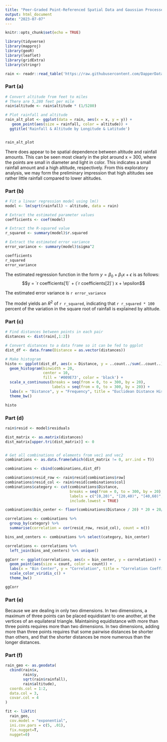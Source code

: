 ```yaml
---
title: "Peer-Graded Point-Referenced Spatial Data and Gaussian Processes"
output: html_document
date: "2023-07-07"
---
```


```r
knitr::opts_chunk$set(echo = TRUE)

library(tidyverse)
library(mapproj)
library(geoR)
library(leaflet)
library(gridExtra)
library(stringr)

rain <- readr::read_table('https://raw.githubusercontent.com/DapperDataAnalyst/Advanced_Predictive_Models/main/rain.txt')

```

### Part (a)
```r
# Convert altitude from feet to miles
# There are 5,280 feet per mile
rain$altitude <- rain$altitude * (1/5280)

# Plot rainfall and altitude
rain_alt_plot <- ggplot(data = rain, aes(x = x, y = y)) + 
   geom_point(aes(size = rainfall, color = altitude)) +
  ggtitle('Rainfall & Altitude by Longitude & Latitude')


rain_alt_plot

```

There does appear to be spatial dependence between altitude and rainfall amounts. This can be seen most clearly in the plot around x = 300, where the points are small in diameter and light in color. This indicates a small rainfall amount and a high altitude, respectively. From this exploratory analysis, we may form the preliminary impression that high altitudes see rather little rainfall compared to lower altitudes.


### Part (b)
```r
# Fit a linear regression model using lm()
model <- lm(sqrt(rainfall) ~ altitude, data = rain)

# Extract the estimated parameter values
coefficients <- coef(model)

# Extract the R-squared value
r_squared <- summary(model)$r.squared

# Extract the estimated error variance
error_variance <- summary(model)$sigma^2

coefficients
r_squared
error_variance

```
The estimated regression function in the form $y = \beta_0 + \beta_1 x + \epsilon$ is as follows:
$$y = `r coefficients[1]` + (`r coefficients[2]`) x + \epsilon$$

The estimated error variance is `r error_variance`

The model yields an $R^2$ of `r r_squared`, indicating that `r r_squared * 100` percent of the variation in the square root of rainfall is explained by altitude.


### Part (c)
```r
# Find distances between points in each pair
distances <- dist(rain[,1:2])

# Convert distances to a data frame so it can be fed to ggplot
dist_df <- data.frame(Distance = as.vector(distances))

# Make histogram
histo <- ggplot(dist_df, aes(x = Distance, y = ..count../sum(..count..))) +
  geom_histogram(binwidth = 20,
                 center = 10,
                 fill = '#009E73', color = 'black') +
  scale_x_continuous(breaks = seq(from = 0, to = 300, by = 20),
                     labels = seq(from = 0, to = 300, by = 20)) +
  labs(x = "Distance", y = "Frequency", title = "Euclidean Distance Histogram") +
  theme_bw()

histo

```

### Part (d)
```r
rain$resid <- model$residuals

dist_matrix <- as.matrix(distances)
dist_matrix[upper.tri(dist_matrix)] <- 0


# Get all combinations of elements from vec1 and vec2
combinations <- as.data.frame(which(dist_matrix != 0, arr.ind = T))

combinations <- cbind(combinations,dist_df)

combinations$resid_row <- rain$resid[combinations$row]
combinations$resid_col <- rain$resid[combinations$col]
combinations$category <- cut(combinations$Distance,
                             breaks = seq(from = 0, to = 300, by = 20),
                             labels = c("[0,20)", "[20,40)", "[40,60)", "[60,80)", "[80,100)", "[100,120)", "[120,140)", "[140,160)", "[160,180)", "[180,200)", "[200,220)", "[220,240)", "[240,260)", "[260,280)", "[280,300)"),
                             include.lowest = TRUE)

combinations$bin_center <- floor(combinations$Distance / 20) * 20 + 20/2

correlations <- combinations %>%
  group_by(category) %>%
  summarise(correlation = cor(resid_row, resid_col), count = n())

bins_and_centers <- combinations %>% select(category, bin_center)

correlations <- correlations %>%
  left_join(bins_and_centers) %>% unique()

ggCorr <- ggplot(correlations, aes(x = bin_center, y = correlation)) +
  geom_point(aes(size = count, color = count)) +
  labs(x = "Bin Center", y = "Correlation", title = "Correlation Coefficient by Bin Center") +
  scale_color_viridis_c() +
  theme_bw()

ggCorr


```


### Part (e)
Because we are dealing in only two dimensions. In two dimensions, a maximum of three points can be placed equidistant to one another, at the vertices of an equilateral triangle. Maintaining equidistance with more than three points requires more than two dimensions. In two dimensions, adding more than three points requires that some pairwise distances be shorter than others, and that the shorter distances be more numerous than the longer distances.


### Part (f)
```r
rain_geo <- as.geodata(
  cbind(rain$x,
        rain$y,
        sqrt(rain$rainfall),
        rain$altitude),
  coords.col = 1:2,
  data.col = 3,
  covar.col = 4
)

fit <- likfit(
  rain_geo,
  cov.model = "exponential",
  ini.cov.pars = c(5, .01),
  fix.nugget=T, 
  nugget=0)
```






